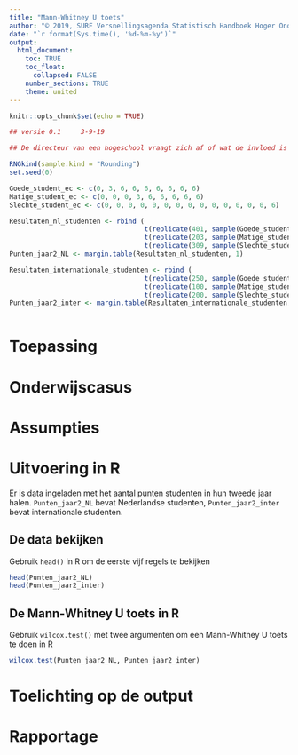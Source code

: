 ```yaml
---
title: "Mann-Whitney U toets"
author: "© 2019, SURF Versnellingsagenda Statistisch Handboek Hoger Onderwijs"
date: "`r format(Sys.time(), '%d-%m-%y')`"
output: 
  html_document:
    toc: TRUE
    toc_float:
      collapsed: FALSE
    number_sections: TRUE
    theme: united
---
```


```r
knitr::opts_chunk$set(echo = TRUE)
```

``` r
## versie 0.1     3-9-19
```

```r
## De directeur van een hogeschool vraagt zich af of wat de invloed is van internationalisering op zijn instelling. Hij gebruikt hiervoor het totaal aantal punten behaald in het tweedejaar zodat uitval een minder grote rol speelt. Hij vraagt zich daarom af: is het behaald aantal EC in het tweede jaar van internationale studenten hoger dan van de Nederlandse studenten?

RNGkind(sample.kind = "Rounding")
set.seed(0)

Goede_student_ec <- c(0, 3, 6, 6, 6, 6, 6, 6, 6)
Matige_student_ec <- c(0, 0, 0, 3, 6, 6, 6, 6, 6)
Slechte_student_ec <- c(0, 0, 0, 0, 0, 0, 0, 0, 0, 0, 0, 0, 0, 0, 6)

Resultaten_nl_studenten <- rbind (
                                  t(replicate(401, sample(Goede_student_ec, 11, replace = TRUE))), 
                                  t(replicate(203, sample(Matige_student_ec, 11, replace = TRUE))),
                                  t(replicate(309, sample(Slechte_student_ec, 11, replace = TRUE))))
Punten_jaar2_NL <- margin.table(Resultaten_nl_studenten, 1)

Resultaten_internationale_studenten <- rbind (
                                  t(replicate(250, sample(Goede_student_ec, 11, replace = TRUE))), 
                                  t(replicate(100, sample(Matige_student_ec, 11, replace = TRUE))),
                                  t(replicate(200, sample(Slechte_student_ec, 11, replace = TRUE))))
Punten_jaar2_inter <- margin.table(Resultaten_internationale_studenten, 1)



```

# Toepassing

# Onderwijscasus

# Assumpties

# Uitvoering in R
Er is data ingeladen met het aantal punten studenten in hun tweede jaar halen. `Punten_jaar2_NL` bevat Nederlandse studenten, `Punten_jaar2_inter` bevat internationale studenten. 

## De data bekijken
Gebruik `head()` in R om de eerste vijf regels te bekijken
```r
head(Punten_jaar2_NL)
head(Punten_jaar2_inter)
```

## De Mann-Whitney U toets in R
Gebruik `wilcox.test()` met twee argumenten om een Mann-Whitney U toets te doen in R
```r
wilcox.test(Punten_jaar2_NL, Punten_jaar2_inter)
```

# Toelichting op de output

# Rapportage

